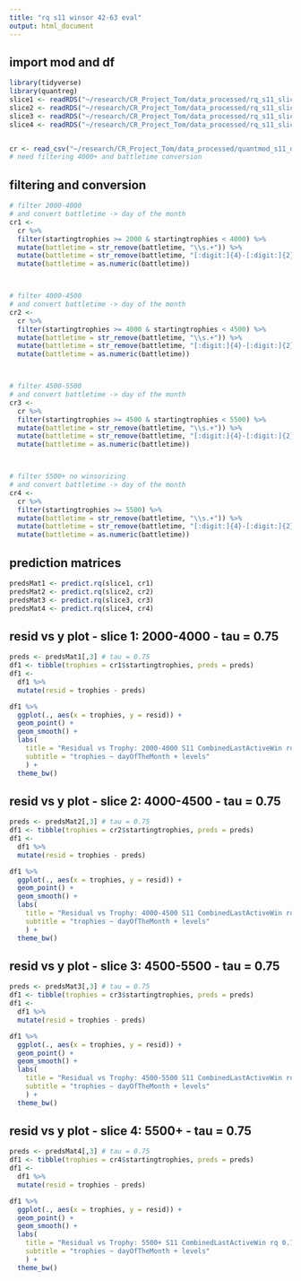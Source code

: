 ```yaml
---
title: "rq s11 winsor 42-63 eval"
output: html_document
---
```


## import mod and df
```r
library(tidyverse)
library(quantreg)
slice1 <- readRDS("~/research/CR_Project_Tom/data_processed/rq_s11_slice_1.rds")
slice2 <- readRDS("~/research/CR_Project_Tom/data_processed/rq_s11_slice_2.rds")
slice3 <- readRDS("~/research/CR_Project_Tom/data_processed/rq_s11_slice_3.rds")
slice4 <- readRDS("~/research/CR_Project_Tom/data_processed/rq_s11_slice_4.rds")


cr <- read_csv("~/research/CR_Project_Tom/data_processed/quantmod_s11_data.csv")
# need filtering 4000+ and battletime conversion
```

## filtering and conversion
```r
# filter 2000-4000
# and convert battletime -> day of the month
cr1 <-
  cr %>%
  filter(startingtrophies >= 2000 & startingtrophies < 4000) %>%
  mutate(battletime = str_remove(battletime, "\\s.+")) %>%
  mutate(battletime = str_remove(battletime, "[:digit:]{4}-[:digit:]{2}-")) %>%
  mutate(battletime = as.numeric(battletime))



# filter 4000-4500
# and convert battletime -> day of the month
cr2 <-
  cr %>%
  filter(startingtrophies >= 4000 & startingtrophies < 4500) %>%
  mutate(battletime = str_remove(battletime, "\\s.+")) %>%
  mutate(battletime = str_remove(battletime, "[:digit:]{4}-[:digit:]{2}-")) %>%
  mutate(battletime = as.numeric(battletime))



# filter 4500-5500
# and convert battletime -> day of the month
cr3 <-
  cr %>%
  filter(startingtrophies >= 4500 & startingtrophies < 5500) %>%
  mutate(battletime = str_remove(battletime, "\\s.+")) %>%
  mutate(battletime = str_remove(battletime, "[:digit:]{4}-[:digit:]{2}-")) %>%
  mutate(battletime = as.numeric(battletime))



# filter 5500+ no winsorizing
# and convert battletime -> day of the month
cr4 <-
  cr %>%
  filter(startingtrophies >= 5500) %>%
  mutate(battletime = str_remove(battletime, "\\s.+")) %>%
  mutate(battletime = str_remove(battletime, "[:digit:]{4}-[:digit:]{2}-")) %>%
  mutate(battletime = as.numeric(battletime))
```




## prediction matrices
```r
predsMat1 <- predict.rq(slice1, cr1)
predsMat2 <- predict.rq(slice2, cr2)
predsMat3 <- predict.rq(slice3, cr3)
predsMat4 <- predict.rq(slice4, cr4)
```




## resid vs y plot - slice 1: 2000-4000 - tau = 0.75
```r
preds <- predsMat1[,3] # tau = 0.75
df1 <- tibble(trophies = cr1$startingtrophies, preds = preds)
df1 <-
  df1 %>%
  mutate(resid = trophies - preds)

df1 %>%
  ggplot(., aes(x = trophies, y = resid)) +
  geom_point() +
  geom_smooth() +
  labs(
    title = "Residual vs Trophy: 2000-4000 S11 CombinedLastActiveWin rq 0.75",
    subtitle = "trophies ~ dayOfTheMonth + levels"
    ) +
  theme_bw()
```




## resid vs y plot - slice 2: 4000-4500 - tau = 0.75
```r
preds <- predsMat2[,3] # tau = 0.75
df1 <- tibble(trophies = cr2$startingtrophies, preds = preds)
df1 <-
  df1 %>%
  mutate(resid = trophies - preds)

df1 %>%
  ggplot(., aes(x = trophies, y = resid)) +
  geom_point() +
  geom_smooth() +
  labs(
    title = "Residual vs Trophy: 4000-4500 S11 CombinedLastActiveWin rq 0.75",
    subtitle = "trophies ~ dayOfTheMonth + levels"
    ) +
  theme_bw()
```




## resid vs y plot - slice 3: 4500-5500 - tau = 0.75
```r
preds <- predsMat3[,3] # tau = 0.75
df1 <- tibble(trophies = cr3$startingtrophies, preds = preds)
df1 <-
  df1 %>%
  mutate(resid = trophies - preds)

df1 %>%
  ggplot(., aes(x = trophies, y = resid)) +
  geom_point() +
  geom_smooth() +
  labs(
    title = "Residual vs Trophy: 4500-5500 S11 CombinedLastActiveWin rq 0.75",
    subtitle = "trophies ~ dayOfTheMonth + levels"
    ) +
  theme_bw()
```




## resid vs y plot - slice 4: 5500+ - tau = 0.75
```r
preds <- predsMat4[,3] # tau = 0.75
df1 <- tibble(trophies = cr4$startingtrophies, preds = preds)
df1 <-
  df1 %>%
  mutate(resid = trophies - preds)

df1 %>%
  ggplot(., aes(x = trophies, y = resid)) +
  geom_point() +
  geom_smooth() +
  labs(
    title = "Residual vs Trophy: 5500+ S11 CombinedLastActiveWin rq 0.75",
    subtitle = "trophies ~ dayOfTheMonth + levels"
    ) +
  theme_bw()
```

















